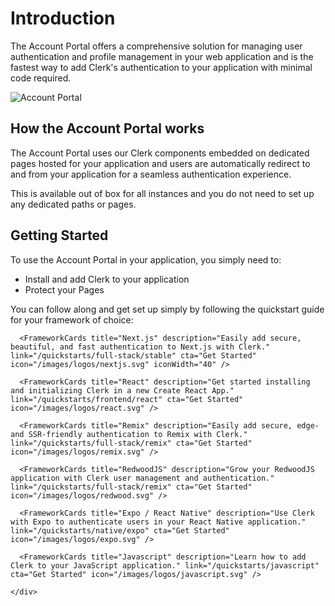 

# Introduction

The Account Portal offers a comprehensive solution for managing user authentication and profile management in your web application and is the fastest way to add Clerk's authentication to your application with minimal code required. 

![Account Portal](/docs/images/account-portal/account-portal-splash.png)

## How the Account Portal works

The Account Portal uses our Clerk components embedded on dedicated pages hosted for your application and users are automatically redirect to and from your application for a seamless authentication experience.

This is available out of box for all instances and you do not need to set up any dedicated paths or pages.

## Getting Started  

To use the Account Portal in your application, you simply need to: 

- Install and add Clerk to your application
- Protect your Pages

You can follow along and get set up simply by following the quickstart guide for your framework of choice:

  <div className="container mx-auto my-4">
    <div className="grid grid-cols-1 gap-6 md:grid-cols-3">

      <FrameworkCards title="Next.js" description="Easily add secure, beautiful, and fast authentication to Next.js with Clerk." link="/quickstarts/full-stack/stable" cta="Get Started" icon="/images/logos/nextjs.svg" iconWidth="40" />

      <FrameworkCards title="React" description="Get started installing and initializing Clerk in a new Create React App." link="/quickstarts/frontend/react" cta="Get Started" icon="/images/logos/react.svg" />

      <FrameworkCards title="Remix" description="Easily add secure, edge- and SSR-friendly authentication to Remix with Clerk." link="/quickstarts/full-stack/remix" cta="Get Started" icon="/images/logos/remix.svg" />

      <FrameworkCards title="RedwoodJS" description="Grow your RedwoodJS application with Clerk user management and authentication." link="/quickstarts/full-stack/remix" cta="Get Started" icon="/images/logos/redwood.svg" />

      <FrameworkCards title="Expo / React Native" description="Use Clerk with Expo to authenticate users in your React Native application." link="/quickstarts/native/expo" cta="Get Started" icon="/images/logos/expo.svg" />

      <FrameworkCards title="Javascript" description="Learn how to add Clerk to your JavaScript application." link="/quickstarts/javascript" cta="Get Started" icon="/images/logos/javascript.svg" />

    </div>
  </div>
